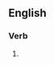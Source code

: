 ==English==

===Verb===
{{head|en|present participle}}

# {{present participle of|ecycle|lang=en|nocat=1}}